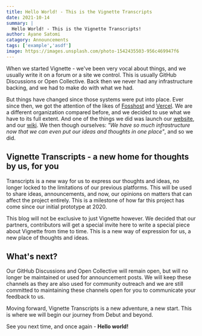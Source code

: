 ```yaml
---
title: Hello World! - This is the Vignette Transcripts
date: 2021-10-14
summary: |
  Hello World! - This is the Vignette Transcripts!
author: Ayane Satomi
catagory: Announcements
tags: ['example','asdf']
image: https://images.unsplash.com/photo-1542435503-956c469947f6
---
```


When we started Vignette - we've been very vocal about things, and we usually write it on a forum or a site we control.
This is usually GitHub Discussions or Open Collective. Back then we never had any infrastructure backing, and we had to make do with what we had.

But things have changed since those systems were put into place.
Ever since then, we got the attention of the likes of [Fosshost](https://fosshost.org) and [Vercel](https://vercel.com).
We are a different organization compared before, and we decided to use what we have to its full extent. 
And one of the things we did was launch our [website](https://vignetteapp.org), and our [wiki](https://wiki.vignetteapp.org). 
We then though ourselves: *"We have so much infrastructure now that we can even put our ideas and thoughts in one place"*, and so we did.

## Vignette Transcripts - a new home for thoughts by us, for you
Transcripts is a new way for us to express our thoughts and ideas, no longer locked to the limitations of our previous platforms.
This will be used to share ideas, announcements, and now, our opinions on matters that can affect the project entirely.
This is a milestone of how far this project has come since our initial prototype at 2020.

This blog will not be exclusive to just Vignette however. 
We decided that our partners, contributors will get a special invite here to write a special piece about Vignette from time to time. This is a new way of expression for us, a new place of thoughts and ideas.

## What's next?
Our GitHub Discussions and Open Collective will remain open, but will no longer be maintained or used for announcement posts. We will keep these channels as they are also used for community outreach and we are still committed to maintaining these channels open for you to communicate your feedback to us.

Moving forward, Vignette Transcripts is a new adventure, a new start. This is where we will begin our journey from Debut and beyond.

See you next time, and once again - **Hello world!**